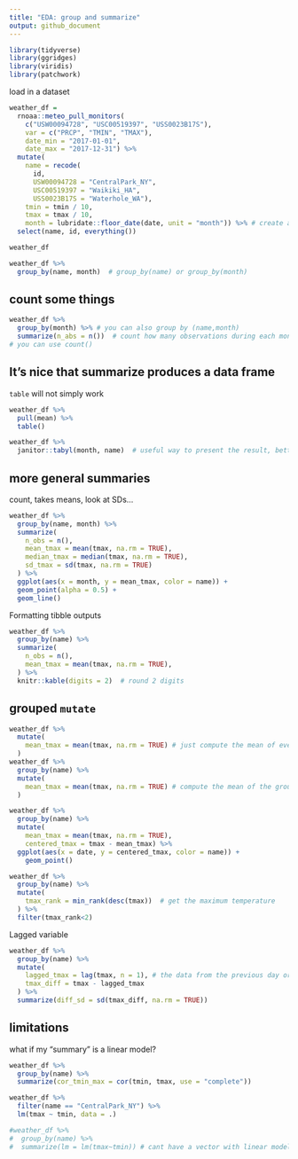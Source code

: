 ```yaml
---
title: "EDA: group and summarize"
output: github_document
---
```



```r
library(tidyverse)
library(ggridges)
library(viridis)
library(patchwork)
```

load in a dataset
```r
weather_df =  
  rnoaa::meteo_pull_monitors(
    c("USW00094728", "USC00519397", "USS0023B17S"),
    var = c("PRCP", "TMIN", "TMAX"), 
    date_min = "2017-01-01",
    date_max = "2017-12-31") %>%
  mutate(
    name = recode(
      id, 
      USW00094728 = "CentralPark_NY", 
      USC00519397 = "Waikiki_HA",
      USS0023B17S = "Waterhole_WA"),
    tmin = tmin / 10,
    tmax = tmax / 10,
    month = lubridate::floor_date(date, unit = "month")) %>% # create a new column "month" that round down the date to the first day of the week
  select(name, id, everything())
```
```r
weather_df
```
```r
weather_df %>% 
  group_by(name, month)  # group_by(name) or group_by(month)
```
## count some things 
```r
weather_df %>% 
  group_by(month) %>% # you can also group by (name,month)
  summarize(n_abs = n())  # count how many observations during each month
# you can use count()
```
## It's nice that summarize produces a data frame
`table` will not simply work
```r
weather_df %>% 
  pull(mean) %>% 
  table()
```
```r
weather_df %>% 
  janitor::tabyl(month, name)  # useful way to present the result, better than table()
```

## more general summaries
count, takes means, look at SDs...
```r
weather_df %>% 
  group_by(name, month) %>% 
  summarize(
    n_obs = n(),
    mean_tmax = mean(tmax, na.rm = TRUE),
    median_tmax = median(tmax, na.rm = TRUE),
    sd_tmax = sd(tmax, na.rm = TRUE)
  ) %>% 
  ggplot(aes(x = month, y = mean_tmax, color = name)) + 
  geom_point(alpha = 0.5) + 
  geom_line()
```
Formatting tibble outputs
```r
weather_df %>%
  group_by(name) %>% 
  summarize(
    n_obs = n(),
    mean_tmax = mean(tmax, na.rm = TRUE),
  ) %>%
  knitr::kable(digits = 2)  # round 2 digits
```
## grouped `mutate`
```r
weather_df %>% 
  mutate(
    mean_tmax = mean(tmax, na.rm = TRUE) # just compute the mean of everythig
  )
weather_df %>% 
  group_by(name) %>% 
  mutate(
    mean_tmax = mean(tmax, na.rm = TRUE) # compute the mean of the group
  )
```
```r
weather_df %>%
  group_by(name) %>%
  mutate(
    mean_tmax = mean(tmax, na.rm = TRUE),
    centered_tmax = tmax - mean_tmax) %>% 
  ggplot(aes(x = date, y = centered_tmax, color = name)) + 
    geom_point()
```

```r
weather_df %>% 
  group_by(name) %>% 
  mutate(
    tmax_rank = min_rank(desc(tmax))  # get the maximum temperature 
  ) %>% 
  filter(tmax_rank<2)
```
Lagged variable
```r
weather_df %>% 
  group_by(name) %>% 
  mutate(
    lagged_tmax = lag(tmax, n = 1), # the data from the previous day or previous n days
    tmax_diff = tmax - lagged_tmax
  ) %>% 
  summarize(diff_sd = sd(tmax_diff, na.rm = TRUE))
```

## limitations
what if my "summary" is a linear model?
```r
weather_df %>% 
  group_by(name) %>% 
  summarize(cor_tmin_max = cor(tmin, tmax, use = "complete"))

weather_df %>% 
  filter(name == "CentralPark_NY") %>% 
  lm(tmax ~ tmin, data = .)

#weather_df %>% 
#  group_by(name) %>% 
#  summarize(lm = lm(tmax~tmin)) # cant have a vector with linear models
```








